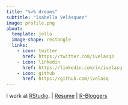 ```yaml
---
title: "%>% dreams"
subtitle: "Isabella Velásquez"
image: profile.png
about:
  template: jolla
  image-shape: rectangle
  links:
    - icon: twitter
      href: https://twitter.com/ivelasq3
    - icon: linkedin
      href: https://linkedin.com/in/ivelasq
    - icon: github
      href: https://github.com/ivelasq
---
```


I work at [RStudio](https://www.rstudio.com/). |
[Resume](/resume.html) | [R-Bloggers](https://www.r-bloggers.com/author/dreams/)